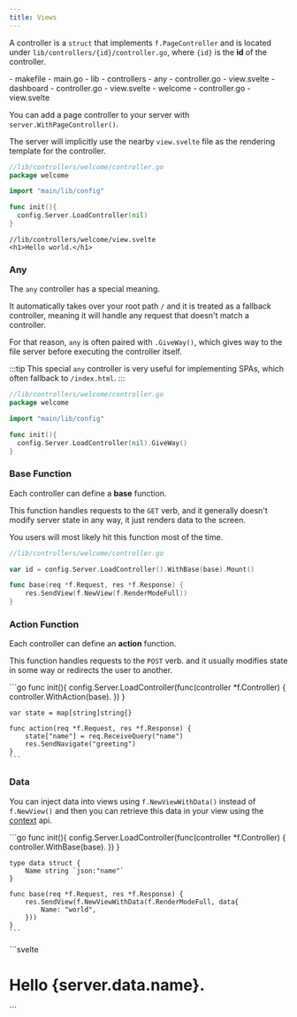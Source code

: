 ```yaml
---
title: Views
---
```




A controller is a `struct` that implements `f.PageController` and is
located under `lib/controllers/{id}/controller.go`,
where `{id}` is the **id** of the controller.

<FileTree>
    - makefile
    - main.go
    - lib
        - controllers
            - any
                - controller.go
                - view.svelte
            - dashboard
                - controller.go
                - view.svelte
            - welcome
                - controller.go
                - view.svelte
</FileTree>

You can add a page controller to your server with `server.WithPageController()`.

The server will implicitly use the nearby `view.svelte` file as the rendering
template for the controller.

```go
//lib/controllers/welcome/controller.go
package welcome

import "main/lib/config"

func init(){
  config.Server.LoadController(nil)
}
```

```svelte
//lib/controllers/welcome/view.svelte
<h1>Hello world.</h1>
```

### Any

The `any` controller has a special meaning.

It automatically takes over your root path `/` and
it is treated as a fallback controller,
meaning it will handle any request that doesn't match a controller.

For that reason, `any` is often paired with `.GiveWay()`,
which gives way to the file server before executing the controller itself.

:::tip
This special `any` controller is very useful for
implementing SPAs, which often fallback to `/index.html`.
:::

```go
//lib/controllers/welcome/controller.go
package welcome

import "main/lib/config"

func init(){
  config.Server.LoadController(nil).GiveWay()
}
```

### Base Function

Each controller can define a **base** function.

This function handles requests to the `GET` verb, and it generally
doesn't modify server state in any way, it just renders
data to the screen.

You users will most likely hit this function most of the time.


```go
//lib/controllers/welcome/controller.go

var id = config.Server.LoadController().WithBase(base).Mount()

func base(req *f.Request, res *f.Response) {
    res.SendView(f.NewView(f.RenderModeFull))
}
```

### Action Function

Each controller can define an **action** function.

This function handles requests to the `POST` verb. and
it usually modifies state in some way or redirects the user to another.

<Tabs>
  <TabItem label="controller.go">
    ```go
    func init(){
      config.Server.LoadController(func(controller *f.Controller) {
          controller.WithAction(base).
      })
    }

    var state = map[string]string{}

    func action(req *f.Request, res *f.Response) {
        state["name"] = req.ReceiveQuery("name")
        res.SendNavigate("greeting")
    }
    ```
  </TabItem>
</Tabs>

### Data

You can inject data into views using `f.NewViewWithData()` instead of `f.NewView()`
and then you can retrieve this data in your view using the [context](https://svelte.dev/docs/svelte/context) api.

<Tabs>
  <TabItem label="controller.go">
    ```go
    func init(){
      config.Server.LoadController(func(controller *f.Controller) {
          controller.WithBase(base).
      })
    }

    type data struct {
        Name string `json:"name"`
    }

    func base(req *f.Request, res *f.Response) {
        res.SendView(f.NewViewWithData(f.RenderModeFull, data{
            Name: "world",
        }))
    }
    ```
  </TabItem>

  <TabItem label="view.svelte">
    ```svelte
    <script lang="ts">
        import type {ServerContext} from "$frizzante/types.ts";
        const server = getContext("server") as ServerContext<{
            name: string
        }>
    </script>
    <h1>Hello {server.data.name}.</h1>
    ```
  </TabItem>
</Tabs>
